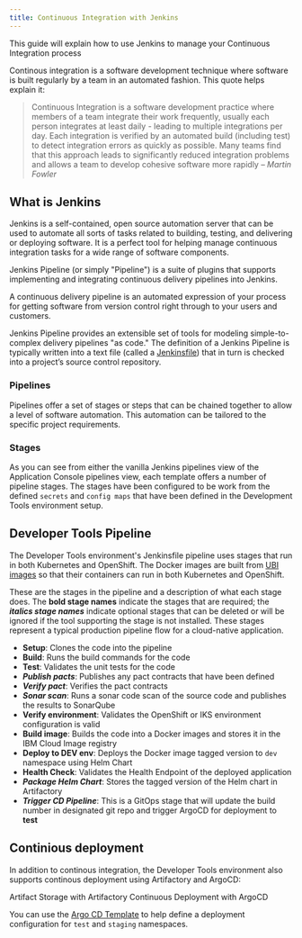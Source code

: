 ```yaml
---
title: Continuous Integration with Jenkins
---
```


<PageDescription>

This guide will explain how to use Jenkins to manage your Continuous Integration process

</PageDescription>

Continous integration is a software development technique where software is built regularly by a team in an automated fashion.
This quote helps explain it:

> Continuous Integration is a software development practice where members of a team integrate their work frequently,
> usually each person integrates at least daily - leading to multiple integrations per day.
> Each integration is verified by an automated build (including test) to
> detect integration errors as quickly as possible. Many teams find that this approach leads to significantly
> reduced integration problems and allows a team to develop cohesive software more rapidly
> <cite>– Martin Fowler</cite>

## What is Jenkins

Jenkins is a self-contained, open source automation server that can be used to automate all sorts of tasks related to building, testing, and delivering or deploying software.
It is a perfect tool for helping manage continuous integration tasks for a wide range of software components.

Jenkins Pipeline (or simply "Pipeline") is a suite of plugins that supports implementing and integrating continuous delivery pipelines into Jenkins.

A continuous delivery pipeline is an automated expression of your process for getting software from version control right through to your users and customers.

Jenkins Pipeline provides an extensible set of tools for modeling simple-to-complex delivery pipelines "as code." The definition of a Jenkins Pipeline is typically written into a text file (called a [Jenkinsfile](https://jenkins.io/doc/pipeline/tour/hello-world/)) that in turn is checked into a project’s source control repository.



### Pipelines

Pipelines offer a set of stages or steps that can be chained together to allow a level of software
automation. This automation can be tailored to the specific project requirements.





### Stages

As you can see from either the vanilla Jenkins pipelines view of the Application Console pipelines view, each template 
offers a number of pipeline stages. The stages have been configured to be work from the defined `secrets` and `config maps` 
that have been defined in the Development Tools environment setup.

## Developer Tools Pipeline

The Developer Tools environment's Jenkinsfile pipeline uses stages that run in both Kubernetes and OpenShift. 
The Docker images are built from 
[UBI images](https://www.redhat.com/en/blog/introducing-red-hat-universal-base-image) 
so that their containers can run in both Kubernetes and OpenShift.

These are the stages in the pipeline and a description of what each stage does. The **bold stage names** indicate 
the stages that are required; the ***italics stage names*** indicate optional stages that can be deleted or will be ignored if the tool 
supporting the stage is not installed. These stages represent a typical production pipeline flow for a cloud-native application.
- **Setup**: Clones the code into the pipeline
- **Build**: Runs the build commands for the code
- **Test**:	Validates the unit tests for the code
- ***Publish pacts***:	Publishes any pact contracts that have been defined
- ***Verify pact***: Verifies the pact contracts
- ***Sonar scan***: Runs a sonar code scan of the source code and publishes the results to SonarQube
- **Verify environment**: Validates the OpenShift or IKS environment configuration is valid
- **Build image**: Builds the code into a Docker images and stores it in the IBM Cloud Image registry
- **Deploy to DEV env**:	Deploys the Docker image tagged version to `dev` namespace using Helm Chart
- **Health Check**: Validates the Health Endpoint of the deployed application
- ***Package Helm Chart***: Stores the tagged version of the Helm chart in Artifactory
- ***Trigger CD Pipeline***: This is a GitOps stage that will update the build number in designated git repo and trigger ArgoCD for deployment to **test**


## Continious deployment

In addition to continous integration, the Developer Tools environment also supports continous deployment 
using Artifactory and ArgoCD:

<AnchorLinks small>
  <AnchorLink to="/guides/artifact-management">Artifact Storage with Artifactory</AnchorLink>
  <AnchorLink to="/guides/continuous-deployment">Continuous Deployment with ArgoCD</AnchorLink>
</AnchorLinks>

You can use the [Argo CD Template](https://github.com/ibm-garage-cloud/template-argocd-test) to help define a deployment configuration for `test` and `staging` namespaces.

